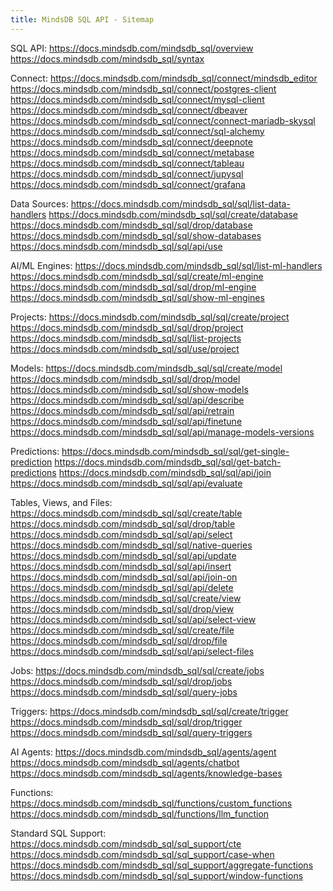 ```yaml
---
title: MindsDB SQL API - Sitemap
---
```


SQL API:
https://docs.mindsdb.com/mindsdb_sql/overview
https://docs.mindsdb.com/mindsdb_sql/syntax

Connect:
https://docs.mindsdb.com/mindsdb_sql/connect/mindsdb_editor
https://docs.mindsdb.com/mindsdb_sql/connect/postgres-client
https://docs.mindsdb.com/mindsdb_sql/connect/mysql-client
https://docs.mindsdb.com/mindsdb_sql/connect/dbeaver
https://docs.mindsdb.com/mindsdb_sql/connect/connect-mariadb-skysql
https://docs.mindsdb.com/mindsdb_sql/connect/sql-alchemy
https://docs.mindsdb.com/mindsdb_sql/connect/deepnote
https://docs.mindsdb.com/mindsdb_sql/connect/metabase
https://docs.mindsdb.com/mindsdb_sql/connect/tableau
https://docs.mindsdb.com/mindsdb_sql/connect/jupysql
https://docs.mindsdb.com/mindsdb_sql/connect/grafana

Data Sources:
https://docs.mindsdb.com/mindsdb_sql/sql/list-data-handlers
https://docs.mindsdb.com/mindsdb_sql/sql/create/database
https://docs.mindsdb.com/mindsdb_sql/sql/drop/database
https://docs.mindsdb.com/mindsdb_sql/sql/show-databases
https://docs.mindsdb.com/mindsdb_sql/sql/api/use

AI/ML Engines:
https://docs.mindsdb.com/mindsdb_sql/sql/list-ml-handlers
https://docs.mindsdb.com/mindsdb_sql/sql/create/ml-engine
https://docs.mindsdb.com/mindsdb_sql/sql/drop/ml-engine
https://docs.mindsdb.com/mindsdb_sql/sql/show-ml-engines

Projects:
https://docs.mindsdb.com/mindsdb_sql/sql/create/project
https://docs.mindsdb.com/mindsdb_sql/sql/drop/project
https://docs.mindsdb.com/mindsdb_sql/sql/list-projects
https://docs.mindsdb.com/mindsdb_sql/sql/use/project

Models:
https://docs.mindsdb.com/mindsdb_sql/sql/create/model
https://docs.mindsdb.com/mindsdb_sql/sql/drop/model
https://docs.mindsdb.com/mindsdb_sql/sql/show-models
https://docs.mindsdb.com/mindsdb_sql/sql/api/describe
https://docs.mindsdb.com/mindsdb_sql/sql/api/retrain
https://docs.mindsdb.com/mindsdb_sql/sql/api/finetune
https://docs.mindsdb.com/mindsdb_sql/sql/api/manage-models-versions

Predictions:
https://docs.mindsdb.com/mindsdb_sql/sql/get-single-prediction
https://docs.mindsdb.com/mindsdb_sql/sql/get-batch-predictions
https://docs.mindsdb.com/mindsdb_sql/sql/api/join
https://docs.mindsdb.com/mindsdb_sql/sql/api/evaluate

Tables, Views, and Files:
https://docs.mindsdb.com/mindsdb_sql/sql/create/table
https://docs.mindsdb.com/mindsdb_sql/sql/drop/table
https://docs.mindsdb.com/mindsdb_sql/sql/api/select
https://docs.mindsdb.com/mindsdb_sql/sql/native-queries
https://docs.mindsdb.com/mindsdb_sql/sql/api/update
https://docs.mindsdb.com/mindsdb_sql/sql/api/insert
https://docs.mindsdb.com/mindsdb_sql/sql/api/join-on
https://docs.mindsdb.com/mindsdb_sql/sql/api/delete
https://docs.mindsdb.com/mindsdb_sql/sql/create/view
https://docs.mindsdb.com/mindsdb_sql/sql/drop/view
https://docs.mindsdb.com/mindsdb_sql/sql/api/select-view
https://docs.mindsdb.com/mindsdb_sql/sql/create/file
https://docs.mindsdb.com/mindsdb_sql/sql/drop/file
https://docs.mindsdb.com/mindsdb_sql/sql/api/select-files

Jobs:
https://docs.mindsdb.com/mindsdb_sql/sql/create/jobs
https://docs.mindsdb.com/mindsdb_sql/sql/drop/jobs
https://docs.mindsdb.com/mindsdb_sql/sql/query-jobs

Triggers:
https://docs.mindsdb.com/mindsdb_sql/sql/create/trigger
https://docs.mindsdb.com/mindsdb_sql/sql/drop/trigger
https://docs.mindsdb.com/mindsdb_sql/sql/query-triggers

AI Agents:
https://docs.mindsdb.com/mindsdb_sql/agents/agent
https://docs.mindsdb.com/mindsdb_sql/agents/chatbot
https://docs.mindsdb.com/mindsdb_sql/agents/knowledge-bases

Functions:
https://docs.mindsdb.com/mindsdb_sql/functions/custom_functions
https://docs.mindsdb.com/mindsdb_sql/functions/llm_function

Standard SQL Support:
https://docs.mindsdb.com/mindsdb_sql/sql_support/cte
https://docs.mindsdb.com/mindsdb_sql/sql_support/case-when
https://docs.mindsdb.com/mindsdb_sql/sql_support/aggregate-functions
https://docs.mindsdb.com/mindsdb_sql/sql_support/window-functions
